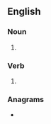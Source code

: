 ==English==

===Noun===
{{head|en|noun plural form}}

# {{plural of|stutter|lang=en}}

===Verb===
{{head|en|verb form}}

# {{en-third-person singular of|stutter}}

===Anagrams===
* {{anagrams|en|a=ersstttu|trustest}}